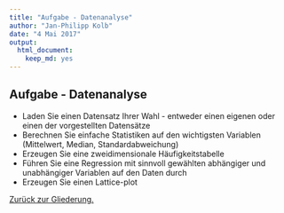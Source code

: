 ```yaml
---
title: "Aufgabe - Datenanalyse"
author: "Jan-Philipp Kolb"
date: "4 Mai 2017"
output: 
  html_document: 
    keep_md: yes
---
```


## Aufgabe - Datenanalyse

-  Laden Sie einen Datensatz Ihrer Wahl - entweder einen eigenen oder einen der vorgestellten Datensätze
-  Berechnen Sie einfache Statistiken auf den wichtigsten Variablen (Mittelwert, Median, Standardabweichung)
-  Erzeugen Sie eine zweidimensionale Häufigkeitstabelle
-  Führen Sie eine Regression mit sinnvoll gewählten abhängiger und unabhängiger Variablen auf den Daten durch
-  Erzeugen Sie einen Lattice-plot

[Zurück zur Gliederung.](https://github.com/Japhilko/IntroR/blob/master/2017/README.md)
